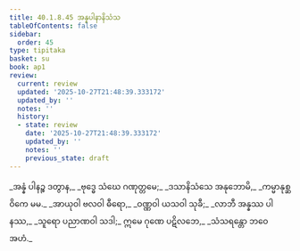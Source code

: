 ```yaml
---
title: 40.1.8.45 အန္နပါနာနိသံသ
tableOfContents: false
sidebar:
  order: 45
type: tipitaka
basket: su
book: ap1
review:
  current: review
  updated: '2025-10-27T21:48:39.333172'
  updated_by: ''
  notes: ''
  history:
  - state: review
    date: '2025-10-27T21:48:39.333172'
    updated_by: ''
    notes: ''
    previous_state: draft
---
```



<ReviewStatus review={frontmatter.review} showDetails={true} />

<HypothesisAnnotation frontmatter={frontmatter} />

<DynamicBreadcrumb />

<Division number="200" book="ap1" e="ch" v="20" p="369">

<Paragraph number="4497" type="verses" book="ap1">
_အန္နံ ပါနဉ္စ ဒတွာန,_  
_ဗုဒ္ဓေ သံဃေ ဂဏုတ္တမေ;_  
_ဒသာနိသံသေ အနုဘောမိ,_  
_ကမ္မာနုစ္ဆဝိကေ မမ._  

</Paragraph>

</Division>
<Division number="201" book="ap1" e="ch" v="20" p="369">

<Paragraph number="4498" type="verses" book="ap1">
_အာယုဝါ ဗလဝါ ဓီရော,_  
_ဝဏ္ဏဝါ ယသဝါ သုခီ;_  
_လာဘီ အန္နဿ ပါနဿ,_  
_သူရော ပညာဏဝါ သဒါ;_  
ဣမေ ဂုဏေ ပဋိလဘေ,_  
_သံသရန္တော ဘဝေ အဟံ._
</Paragraph>
</Division>
